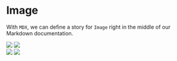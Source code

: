 <!--- Image.stories.mdx -->



<Meta title="Atoms/Image" component={Image} />

# Image

With `MDX`, we can define a story for `Image` right in the middle of our
Markdown documentation.

<Canvas>
  <Story name="Image">
    <Image src='https://pbs.twimg.com/profile_images/1297021727277547520/nlezvGIk_400x400.jpg' size={50} />
    <span style={{ marginLeft: 15 }}>
      <Image src='https://i.ibb.co/2n6zT1X/1620226425821-750x750.png' size={50} withBackground />
    </span>
    <div style={{ marginTop: 15 }}>
      <Image src='https://pbs.twimg.com/profile_images/1297021727277547520/nlezvGIk_400x400.jpg' size={50} fullRounded />
      <span style={{ marginLeft: 15 }}>
        <Image src='https://i.ibb.co/2n6zT1X/1620226425821-750x750.png' size={50} withBackground fullRounded />
      </span>
    </div>
  </Story>
</Canvas>